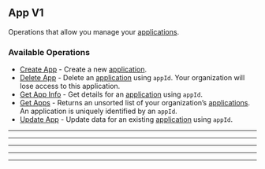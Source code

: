 
## App V1
Operations that allow you manage your [applications](https://hathora.dev/docs/concepts/hathora\-entities\#application).

### Available Operations

* [Create App](/typescript/app_v1/create_app) - Create a new [application](https://hathora.dev/docs/concepts/hathora-entities#application).
* [Delete App](/typescript/app_v1/delete_app) - Delete an [application](https://hathora.dev/docs/concepts/hathora-entities#application) using `appId`. Your organization will lose access to this application.
* [Get App Info](/typescript/app_v1/get_app_info) - Get details for an [application](https://hathora.dev/docs/concepts/hathora-entities#application) using `appId`.
* [Get Apps](/typescript/app_v1/get_apps) - Returns an unsorted list of your organization’s [applications](https://hathora.dev/docs/concepts/hathora-entities#application). An application is uniquely identified by an `appId`.
* [Update App](/typescript/app_v1/update_app) - Update data for an existing [application](https://hathora.dev/docs/concepts/hathora-entities#application) using `appId`.

---
<CreateApp />

---
<DeleteApp />

---
<GetAppInfo />

---
<GetApps />

---
<UpdateApp />
